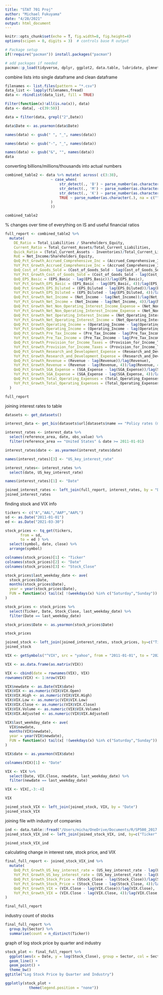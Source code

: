 ---
title: "STAT 701 Proj"
author: "Michael Fukuyama"
date: "4/28/2021"
output: html_document
---

```{r Setup, include=FALSE, results='hide', warning=FALSE}
knitr::opts_chunk$set(echo = T, fig.width=8, fig.height=4)
options(scipen = 0, digits = 3)  # controls base R output

# Package setup
if(!require("pacman")) install.packages("pacman")

# add packages if needed
pacman::p_load(tidyverse, dplyr, ggplot2, data.table, lubridate, glmnet, car, zoo, quantmod, BIS, tidyquant, plotly)
```

combine lists into single dataframe and clean dataframe
```{r read data}
filenames <- list.files(pattern = "*.csv")
data_list <- lapply(filenames,fread)
data <- rbindlist(data_list, fill = TRUE)

Filter(function(x)!all(is.na(x)), data)
data <- data[, -c(39:58)]

data = filter(data, grepl("2",Date))

data$Date <- as.yearmon(data$Date)

names(data) <- gsub(" ", "_", names(data))

names(data) <- gsub("-", "_", names(data))

names(data) <- gsub("&", "", names(data))
data
```

converting billions/millions/thousands into actual numbers
```{r convert numbers}
combined_table2 <- data %>% mutate( across( c(3:38),
                     ~ case_when(
                         str_detect(., 'B') ~ parse_number(as.character(.), na = c("", "NA")) * 1e9,
                         str_detect(., 'M') ~ parse_number(as.character(.), na = c("", "NA")) * 1e6,
                         str_detect(., 'K') ~ parse_number(as.character(.), na = c("", "NA")) * 1e3,
                         TRUE ~ parse_number(as.character(.), na = c("", "NA"), trim_ws = TRUE)
                     )
                     ))

combined_table2
```

% changes over time of everything on IS and useful financial ratios
```{r changes over time}
full_report <- combined_table2 %>%
  mutate(
    DE_Ratio = Total_Liabilities / Shareholders_Equity,
    Current_Ratio = Total_Current_Assets/Total_Current_Liabilities,
    Quick_Ratio = (Total_Current_Assets - Inventories)/Total_Current_Liabilities,
    RoE = Net_Income/Shareholders_Equity,
    QoQ_Pct_Growth_Accrued_Comprehensive_Inc = (Accrued_Comprehensive_Inc - lag(Accrued_Comprehensive_Inc))/lag(Accrued_Comprehensive_Inc),
    YoY_Pct_Growth_Accrued_Comprehensive_Inc = (Accrued_Comprehensive_Inc - lag(Accrued_Comprehensive_Inc, 4))/lag(Accrued_Comprehensive_Inc, 4),
    QoQ_Cost_of_Goods_Sold = (Cost_of_Goods_Sold - lag(Cost_of_Goods_Sold))/lag(Cost_of_Goods_Sold),
    YoY_Pct_Growth_Cost_of_Goods_Sold = (Cost_of_Goods_Sold - lag(Cost_of_Goods_Sold, 4))/lag(Cost_of_Goods_Sold, 4),
    QoQ_EPS_Basic = (EPS_Basic - lag(EPS_Basic))/lag(EPS_Basic),
    YoY_Pct_Growth_EPS_Basic = (EPS_Basic - lag(EPS_Basic, 4))/lag(EPS_Basic, 4),
    QoQ_Pct_Growth_EPS_Diluted = (EPS_Diluted - lag(EPS_Diluted))/lag(EPS_Diluted),
    YoY_Pct_Growth_EPS_Diluted = (EPS_Diluted - lag(EPS_Diluted, 4))/lag(EPS_Diluted, 4),
    QoQ_Pct_Growth_Net_Income = (Net_Income - lag(Net_Income))/lag(Net_Income),
    YoY_Pct_Growth_Net_Income = (Net_Income - lag(Net_Income, 4))/lag(Net_Income, 4),
    QoQ_Pct_Growth_Net_Non_Operating_Interest_Income_Expense = (Net_Non_Operating_Interest_Income_Expense - lag(Net_Non_Operating_Interest_Income_Expense))/lag(Net_Non_Operating_Interest_Income_Expense),
    YoY_Pct_Growth_Net_Non_Operating_Interest_Income_Expense = (Net_Non_Operating_Interest_Income_Expense - lag(Net_Non_Operating_Interest_Income_Expense, 4))/lag(Net_Non_Operating_Interest_Income_Expense, 4),
    QoQ_Pct_Growth_Net_Operating_Interest_Income = (Net_Operating_Interest_Income - lag(Net_Operating_Interest_Income))/lag(Net_Operating_Interest_Income),
    YoY_Pct_Growth_Net_Operating_Interest_Income = (Net_Operating_Interest_Income - lag(Net_Operating_Interest_Income, 4))/lag(Net_Operating_Interest_Income, 4),
    QoQ_Pct_Growth_Operating_Income = (Operating_Income - lag(Operating_Income))/lag(Operating_Income),
    YoY_Pct_Growth_Operating_Income = (Operating_Income - lag(Operating_Income, 4))/lag(Operating_Income, 4),
    QoQ_Pct_Growth_Pre_Tax_Income = (Pre_Tax_Income - lag(Pre_Tax_Income))/lag(Pre_Tax_Income),
    YoY_Pct_Growth_Pre_Tax_Income = (Pre_Tax_Income - lag(Pre_Tax_Income, 4))/lag(Pre_Tax_Income, 4),
    QoQ_Pct_Growth_Provision_for_Income_Taxes = (Provision_for_Income_Taxes - lag(Provision_for_Income_Taxes))/lag(Provision_for_Income_Taxes),
    YoY_Pct_Growth_Provision_for_Income_Taxes = (Provision_for_Income_Taxes - lag(Provision_for_Income_Taxes, 4))/lag(Provision_for_Income_Taxes, 4),
    QoQ_Pct_Growth_Research_and_Development_Expense = (Research_and_Development_Expense - lag(Research_and_Development_Expense))/lag(Research_and_Development_Expense),
    YoY_Pct_Growth_Research_and_Development_Expense = (Research_and_Development_Expense - lag(Research_and_Development_Expense, 4))/lag(Research_and_Development_Expense, 4),
    QoQ_Pct_Growth_Revenue = (Revenue - lag(Revenue))/lag(Revenue),
    YoY_Pct_Growth_Revenue = (Revenue - lag(Revenue, 4))/lag(Revenue, 4),
    QoQ_Pct_Growth_SGA_Expense = (SGA_Expense - lag(SGA_Expense))/lag(SGA_Expense),
    YoY_Pct_Growth_SGA_Expense = (SGA_Expense - lag(SGA_Expense, 4))/lag(SGA_Expense, 4),
    QoQ_Pct_Growth_Total_Operating_Expenses = (Total_Operating_Expenses - lag(Total_Operating_Expenses))/lag(Total_Operating_Expenses),
    YoY_Pct_Growth_Total_Operating_Expenses = (Total_Operating_Expenses - lag(Total_Operating_Expenses, 4))/lag(Total_Operating_Expenses, 4)
  )

full_report
```
joining interest rates to table
```{r interest rates}
datasets <- get_datasets()

interest_data <- get_bis(datasets$url[datasets$name == "Policy rates (monthly)"],quiet = TRUE)

interest_rates <- interest_data %>% 
  select(reference_area, date, obs_value) %>%
  filter(reference_area == "United States" & date >= 2011-01-01)

interest_rates$date <- as.yearmon(interest_rates$date)

names(interest_rates)[3] <- "US_key_interest_rate"

interest_rates<- interest_rates %>%
  select(date, US_key_interest_rate)

names(interest_rates)[1] <- "Date"

joined_interest_rates <- left_join(full_report, interest_rates, by = "Date")
joined_interest_rates
```

finding stock and VIX info


```{r stock prices}
tickers <- c("A","AAL","AAP","AAPL")
sd <- as.Date("2011-01-01")
ed <- as.Date("2021-03-30")

stock_prices <- tq_get(tickers, 
       from = sd, 
       to = ed ) %>%
  select(symbol, date, close) %>% 
  arrange(symbol)

colnames(stock_prices)[1] <- "Ticker"
colnames(stock_prices)[2] <- "Date"
colnames(stock_prices)[3] <- "Stock_Close"

stock_prices$last_weekday_date <- ave( 
  stock_prices$Date, 
  months(stock_prices$Date), 
  year = year(stock_prices$Date),
  FUN = function(x) tail(x[ !(weekdays(x) %in% c("Saturday","Sunday")) ], 1) 
)

stock_prices <- stock_prices %>% 
  select(Ticker, Date, Stock_Close, last_weekday_date) %>%
  filter(Date == last_weekday_date)

stock_prices$Date <- as.yearmon(stock_prices$Date)

stock_prices

joined_stock <- left_join(joined_interest_rates, stock_prices, by=c("Ticker" = "Ticker", "Date" = "Date"))
joined_stock
```

```{r VIX}
VIX <- getSymbols("^VIX", src = "yahoo", from = "2011-01-01", to = "2020-12-31", auto.assign = FALSE)

VIX <- as.data.frame(as.matrix(VIX))

VIX <- cbind(date = rownames(VIX), VIX)
rownames(VIX) <- 1:nrow(VIX)

VIX$newdate <- as.Date(VIX$date)
VIX$VIX <- as.numeric(VIX$VIX.Open)
VIX$VIX.High <- as.numeric(VIX$VIX.High)
VIX$VIX.Low <- as.numeric(VIX$VIX.Low)
VIX$VIX.Close <- as.numeric(VIX$VIX.Close)
VIX$VIX.Volume <- as.numeric(VIX$VIX.Volume)
VIX$VIX.Adjusted <- as.numeric(VIX$VIX.Adjusted)

VIX$last_weekday_date <- ave( 
  VIX$newdate, 
  months(VIX$newdate), 
  year = year(VIX$newdate),
  FUN = function(x) tail(x[ !(weekdays(x) %in% c("Saturday","Sunday")) ], 1) 
)

VIX$date <- as.yearmon(VIX$date)

colnames(VIX)[1] <- "Date"

VIX <- VIX %>% 
  select(Date, VIX.Close, newdate, last_weekday_date) %>%
  filter(newdate == last_weekday_date)

VIX <- VIX[,-3:-4] 

VIX

joined_stock_VIX <- left_join(joined_stock, VIX, by = "Date")
joined_stock_VIX
```

joining file with industry of companies
```{r company sector}
ind <- data.table::fread("/Users/micha/OneDrive/Documents/R/SP500_2017.csv")
joined_stock_VIX_ind <- left_join(joined_stock_VIX, ind, by=c("Ticker" = "Ticker_Symbol"))

joined_stock_VIX_ind
```
calculating change in interest rate, stock price, and VIX
```{r join stock and VIX to original table}
final_full_report <- joined_stock_VIX_ind %>%
  mutate(
    QoQ_Pct_Growth_US_key_interest_rate = (US_key_interest_rate - lag(US_key_interest_rate))/lag(US_key_interest_rate),
    YoY_Pct_Growth_US_key_interest_rate = (US_key_interest_rate - lag(US_key_interest_rate, 4))/lag(US_key_interest_rate, 4),
    QoQ_Pct_Growth_Stock_Price = (Stock_Close - lag(Stock_Close))/lag(Stock_Close),
    YoY_Pct_Growth_Stock_Price = (Stock_Close - lag(Stock_Close, 4))/lag(Stock_Close, 4),
    QoQ_Pct_Growth_VIX = (VIX.Close - lag(VIX.Close))/lag(VIX.Close),
    YoY_Pct_Growth_VIX = (VIX.Close - lag(VIX.Close, 4))/lag(VIX.Close, 4),
)

final_full_report
```
industry count of stocks
```{r count stocks by industry}
final_full_report %>% 
  group_by(Sector) %>% 
  summarise(count = n_distinct(Ticker))
```
graph of log stock price by quarter and industry
```{r change in stock price graph}
stock_plot <- final_full_report %>%
  ggplot(aes(x = Date, y = log(Stock_Close), group = Sector, col = Sector)) + 
  geom_line() + 
  geom_point() +
  theme_bw() 
ggtitle("Log Stock Price by Quarter and Industry")

ggplotly(stock_plot + 
           theme(legend.position = "none"))
```
